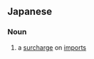 {{also|輸入}}
==Japanese==
{{ja-kanjitab|ゆ|にゅう|か|ちょう|きん|yomi=o}}

===Noun===
{{ja-noun|ゆにゅうかちょうきん}}

# a [[surcharge]] on [[import]]s